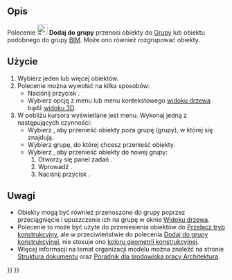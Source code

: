 <languages/>

{{Docnav/pl
|[[Draft_AddNamedGroup/pl|Dodaj grupę o nazwie]]
|[[Draft_SelectGroup/pl|Wybierz grupę]]
|[[Draft_Workbench/pl|środowisko pracy Rysunek Roboczy]]
|IconL=Draft_AddNamedGroup.svg
|IconR=Draft_SelectGroup.svg
|IconC=Workbench_Draft.svg
}}

{{GuiCommand/pl
|Name=Draft AddToGroup
|Name/pl=Rysunek Roboczy: Dodaj do grupy
|MenuLocation=Narzędzia → Dodaj do grupy ...
|Workbenches=[[Draft_Workbench/pl|Rysunek Roboczy]]
|SeeAlso=[[Std_Group/pl|Grupa]], [[Draft_AddNamedGroup/pl|Dodaj grupę o nazwie]], [[Draft_AddConstruction/pl|Dodaj do grupy konstrukcyjnej]], [[Draft_AutoGroup/pl|Grupowanie automatyczne]]
}}

<span id="Description"></span>
==Opis==

Polecenie [[Image:Draft_AddToGroup.svg|24px]] '''Dodaj do grupy''' przenosi obiekty do [[Std_Group/pl|Grupy]] lub obiektu podobnego do grupy [[BIM_Workbench/pl|BIM]]. Może ono również rozgrupować obiekty.

<span id="Usage"></span>
==Użycie==

# Wybierz jeden lub więcej obiektów.
# Polecenie można wywołać na kilka sposobów:
#* Naciśnij przycisk {{Button|[[Image:Draft_AddToGroup.svg|16px]] '''Przenieś do grupy'''}}.
#* Wybierz opcję {{MenuCommand|Narzędzia → [[Image:Draft_AddToGroup.svg|16px]] Przenieś do grupy ...}} z menu lub menu kontekstowego [[Tree_view/pl|widoku drzewa]] bądź [[3D_view/pl|widoku 3D]].
# W pobliżu kursora wyświetlane jest menu. Wykonaj jedną z następujących czynności:
#* Wybierz {{MenuCommand|Rozgrupuj}}, aby przenieść obiekty poza grupę (grupy), w której się znajdują.
#* Wybierz grupę, do której chcesz przenieść obiekty.
#* Wybierz {{MenuCommand|+ Dodaj nową grupę}}, aby przenieść obiekty do nowej grupy:
#*# Otworzy się panel zadań {{MenuCommand|Dodaj grupę}}.
#*# Wprowadź {{MenuCommand|Nazwa grupy}}.
#*# Naciśnij przycisk {{Button|OK}}.

<span id="Notes"></span>
==Uwagi==

* Obiekty mogą być również przenoszone do grupy poprzez przeciągnięcie i upuszczenie ich na grupę w oknie [[Tree_view/pl|Widoku drzewa]].
* Polecenie to może być użyte do przeniesienia obiektów do [[Draft_ToggleConstructionMode/pl|Przełącz tryb konstrukcyjny]], ale w przeciwieństwie do polecenia [[Draft_AddConstruction/pl|Dodaj do grupy konstrukcyjnej]], nie stosuje ono [[Draft_ToggleConstructionMode/pl#Ustawienia|koloru geometrii konstrukcyjnej]].
* Więcej informacji na temat organizacji modelu można znaleźć na stronie [[Document_structure/pl|Struktura dokumentu]] oraz [[Arch_tutorial/pl#Porządkowanie_modelu|Poradnik dla środowiska pracy Architektura]].


{{Docnav/pl
|[[Draft_AddNamedGroup/pl|Dodaj grupę o nazwie]]
|[[Draft_SelectGroup/pl|Wybierz grupę]]
|[[Draft_Workbench/pl|środowisko pracy Rysunek Roboczy]]
|IconL=Draft_AddNamedGroup.svg
|IconR=Draft_SelectGroup.svg
|IconC=Workbench_Draft.svg
}}

{{Draft Tools navi{{#translation:}}}}
{{Userdocnavi{{#translation:}}}}
